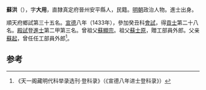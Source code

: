 '''蘇洪'''（{{bd|1402年||？}}），字'''大用'''，直隸真定府晉州安平縣人，民籍。[[明朝|明朝]]政治人物。進士出身。

順天府鄉試第三十五名。[[宣德|宣德]]八年（1433年），參加癸丑科[[會試|會試]]，得[[貢士|貢士]]第二十八名。[[殿試|殿試]]登[[進士|進士]]第二甲第三名。曾祖父[[蘇顯宗|蘇顯宗]]。祖父[[蘇士原|蘇士原]]，贈工部員外郎。父亲[[蘇起|蘇起]]，曾任任工部員外郎<ref>《天一阁藏明代科举录选刊·登科录》（《宣德八年进士登科录》）</ref>。

==参考==
{{reflist}}
{{明朝人物小作品}}
{{宣德八年癸丑科殿試金榜}}